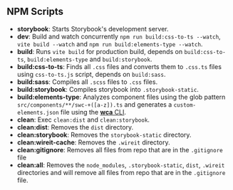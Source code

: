 
<Meta title="Dev/NPM Scripts" />

## NPM Scripts

* **storybook**: Starts Storybook's development server.
* **dev**: Build and watch concurrently `npm run build:css-to-ts --watch`, `vite build --watch` and `npm run build:elements-type --watch`.
* **build**: Runs `vite build` for production build, depends on `build:css-to-ts`, `build:elements-type` and `build:storybook`.
* **build:css-to-ts**: Finds all `.css` files and converts them to `.css.ts` files using `css-to-ts.js` script, depends on `build:sass`.
* **build:sass**: Compiles all `.scss` files to `.css` files.
* **build:storybook**: Compiles storybook into `.storybook-static`.
* **build:elements-type**: Analyzes component files using the glob pattern `src/components/**/swc-+([a-z]).ts` and generates a `custom-elements.json` file using the [**wca** CLI](https://www.npmjs.com/package/web-component-analyzer).
* **clean**: Exec `clean:dist` and `clean:storybook`.
* **clean:dist**: Removes the `dist` directory.
* **clean:storybook**: Removes the `storybook-static` directory.
* **clean:wireit-cache**: Removes the `.wireit` directory.
* **clean:gitignore**: Removes all files from repo that are in the `.gitignore` file
* **clean:all**: Removes the `node_modules`, `.storybook-static`, `dist`, `.wireit` directories and will remove all files from repo that are in the `.gitignore` file.
